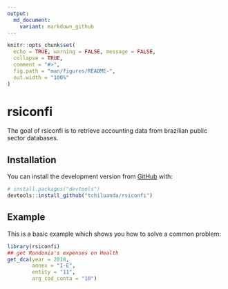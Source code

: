 ```yaml
---
output:
  md_document:
    variant: markdown_github
---
```


<!-- README.md is generated from README.Rmd. Please edit that file -->

```r
knitr::opts_chunk$set(
  echo = TRUE, warning = FALSE, message = FALSE,
  collapse = TRUE,
  comment = "#>",
  fig.path = "man/figures/README-",
  out.width = "100%"
)
```
# rsiconfi

<!-- badges: start -->
<!-- badges: end -->

The goal of rsiconfi is to retrieve accounting data from brazilian public sector databases.

## Installation


You can install the development version from [GitHub](https://github.com/) with:

``` r
# install.packages("devtools")
devtools::install_github("tchiluanda/rsiconfi")
```
## Example

This is a basic example which shows you how to solve a common problem:

```r
library(rsiconfi)
## get Rondonia's expenses on Health
get_dca(year = 2018,
        annex = "I-E",
        entity = "11", 
        arg_cod_conta = "10")

```

